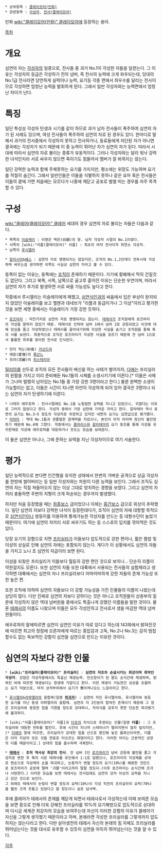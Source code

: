  * 상위항목 : [[클레이모어(만화)]]
 * 관련항목 : [[각성자]], [[전사(클레이모어)]]

만화 [[wiki:"클레이모어(만화)" 클레이모어]]에 등장하는 용어.

[[목차]]

= 개요 =
심연의 자는 [[각성자]]의 일종으로, 전사들 중 과거 No.1이 각성한 자들을 일컫는다. 그 이유는 각성자의 등급은 각성하기 전의 넘버, 즉 전사의 능력에 크게 좌우되는데, 당대의 No.1급 전사라면 당연하게 실력이나 능력, 요기등 각종 면에서 최우수를 달리는 전사이므로 각성하면 엄청난 능력을 발휘하게 된다. 그래서 일반 각성자와는 능력면에서 엄청난 차이가 난다.

= 특징 =
일단 특성상 각성자 탄생과 시기를 같이 하므로 과거 남자 전사들이 폭주하여 심연의 자가 된 사례도 있으며, 여성 전사들이 폭주하여 심연의 자로 된 경우도 있다. 한마디로 말해서 과거의 전사중에서 각성하지 못하고 전사하거나, 동료들에게 처단된 자가 아니면 결국에는 각성자가 되기 때문에 이 중 능력이 뛰어난 자가 심연의 자가 된다. 따라서 시대에 따라서 심연의 자로 불리는 종류가 유동적이다. 그러나 각성자와는 달리 워낙 강력한 녀석인지라 서로 싸우지 않으면 죽이기도 힘들어서 멤버가 잘 바뀌지는 않는다.

일단 강력한 능력과 함께 주체못하는 요기를 가지지만, 평소에는 위장도 가능하며 요기를 적절히 숨긴다. 그래서 일반인들은 이들을 식별하지 못하나 같은 요마 혹은 전사들은 이들의 곁에 가면 처음에는 모르다가 나중에 깨닫고 공포로 벌벌 떠는 경우를 자주 목격할 수 있다.

= 구성 =
[[wiki:"클레어(클레이모어)" 클레어]] 세대의 경우 심연의 자로 불리는 자들은 다음과 같다.

 * 북쪽의 [[이슬레이]] : 이명은 백은(白銀)의 왕. 남자 각성자 시절의 No.1이였다.
 * 서쪽의 [wiki:"리플(클레이모어)" 리플] : 최초의 여자 전사이자 최연소 각성자.
 * 남쪽의 [[루시엘라]]

 * [[알리시아]]&[[베스]] : 심연의 자로 명명되지는 않았지만, 조직의 No.1,2인데다 전투시에 각성하며 싸우는걸 생각하면 이쪽도 사실상 심연의 자라고 볼 수 있다.

동쪽이 없는 이유는, 동쪽에는 [[조직]]이 존재하기 때문이다. 거기에 황폐해서 딱히 건질것도 없단다. 그리고 북쪽, 서쪽, 남쪽으로 골고루 흩어진 이유는 단순한 우연이며, 따라서 심연의 자가 추가로 발생하면 서로 싸울 가능성도 높다고 한다.

작중에서 루시엘라는 이슬레이에게 패했고, [[심연식인]]과의 싸움에서 입은 부상이 완치되지 않았던 이슬레이를 보고 헬렌과 데네브가 "리플과 동급이거나 그 이상"이라고 평가한 것을 보면 세명 중에서는 이슬레이가 가장 강한 듯하다.

 * [[로즈마리]] : 마찬가지로 심연의 자로 명명되지는 않는다. [[테레사]]가 조직원에게 로즈마리의 각성을 말하지 않았기 때문. 테레사로 인하여 넘버 1에서 넘버 2로 강등되었고 이것에 대해 앙심을 품고 각성하였으나 테레사를 끌어내기위해 각성한 사실을 숨기고 조직원을 통해 흑의 서를 보낸다. 최종적으로 조직은 로즈마리가 각성한 사실을 모르기 때문에 전 넘버 1으로서 훌륭한 최후를 맞이한 전사로 인식된다. 

 * 먼지 먹는(砂食) [[카산드라(클레이모어)|카산드라]]
 * 애증(愛憎)의 [[록산느(클레이모어)|록산느]]
 * 유려(流麗)의 [[히스테리아]]

[[밀리아]]를 선두로 조직의 모든 전사들이 배신을 하는 사태가 벌어지자, [[다에]]는 프리실라의 왼팔을 가지고 미리 준비해둔 No.1들의 시체를 소생시키기에 이른다.[* 이들은 사체가 그나마 멀쩡히 남아있는 No.1들 중 가장 강한 3명이라고 한다.] 물론 완벽한 소생이 가능할리는 없고, 이들은 시간이 지나면 자연히 각성하게 되어 있어 결국은 3명이나 되는 심연의 자가 탄생하기에 이른다.

 * 나태의 에우로파 : 전사시절에도 No.1을 노릴법한 실력을 지니고 있었으나, 귀찮다는 이유로 그러지 않았다고 한다. 각성자 중에서 가장 심연에 가까운 자라고 한다. 갈라테아 역시 표면의 요기는 No.3~5 정도의 각성자로 위장하고 있지만 내면의 요기는 심연급으로 평가했다.
 * [[미아타]] : 역대 No.1들과 견줄법한 잠재력을 지녔으나, 본인이 아직 어리며 정신이 불안정하기 때문에 No.4에 그쳤다. 작중에서는 [[클라리스]]와 [[갈라테아]]의 요기 동조를 통해 이성을 유지한채로 각성해 에우로파를 대등하거나 웃도는 모습을 보여준다.

이 둘은 심연은 아니나, 그에 준하는 요력을 지닌 각성자이므로 여기 서술한다.

= 평가 =
일단 능력적으로 본다면 인간형을 유지한 상태에서 한번의 가벼운 공격으로 상급 각성자를 한방에 썰어버리는 등 일반 각성자와는 차원이 다른 능력을 보인다. 그래서 조직도 심연의 자는 직접 쳐들어오지 않는 이상 그대로 방치하는 경향을 보였다. 그리고 심연의 자끼리 충돌하면 주변의 지형이 크게 파손되는 경우까지 발생했다.

하지만 처음 등장했을 때는 [[최종보스]] 급이었으나 이제는 [[중간보스]] 급으로 위상이 추락했다. 일단 심연의 자보다 강력한 녀석이 등장한데다가, 조직이 심연의 자에 대항할 목적으로 [[심연식인]]이나 쌍둥이를 이용하여 통제가능한 각성자를 만드는 등 대항수단이 늘었기 때문이다. 여기에 심연의 자끼리 서로 싸우기도 하는 등 스스로의 입지를 깎아먹은 것도 있다.

당장 요기의 강함으로 치면 [[프리실라]]가 이들보다 압도적으로 강한 편이나, 짧은 짬밥 및 이성의 상실로 인해 심연의 자에는 포함되지 않는다. 게다가 이 상황에서도 심연의 자들을 가지고 노니 초 심연의 자급이라 보면 된다.  

이성을 되찾은 프리실리가 이들보다 월등히 강한 편인 것으로 보이나... 단순히 리플이 약한걸지도 모른다. 또한 심연의 자들 또한 대륙에서 사용되는 전사들의 실험체라고 생각하면 대륙에서는 심연의 자나 프리실라보다 어마어마하게 강한 자들의 존재 가능성 또한 높은 편.

또한 조직에 의하여 심연의 자들보다 더 강할 가능성을 가진 인물들의 이름이 나왔는데 상당히 많다. 다만 진짜로 심연의 자보다 강하다는 것은 아니고 조직원들이 상층부의 질문에 각성하지 않은 역대 넘버원들 중에서도 특출나게 강했던 이름들을 말한 것이다. 물론 [[테레사]]의 이름도 나왔으며 이들은 모두 각성안하고 전사로서 생을 마감한 역대 넘버원들이다.

에우로파의 말에따르면 심연이 심연인 이유가 따로 있다고 하는데 143화에서 밝혀진것에 따르면 최고의 정점에 오른자에게 따르는 중압감과 고독, No.2나 No.3는 감히 범접할수도 없는 독보적인 강함이 심연을 심연으로 만드는 이유란 것이다.

= 심연의 자보다 강한 인물 =
 * '''[wiki:"프리실라(클레이모어)" 프리실라]''' : '''심연의 자조차 순살시키는 최강이며 최악인 각성자'''. 강점은 각성자중에서도 특출난 재생능력. 만신창이가 된 몸도 순식간에 재생하며, 밝혀진 바에 따르면 재생보다는 창생에 가깝다고 한다. 이런 재생이 가능한건 상상을 초월하는 요기 덕분으로, 마치 상처부위에서 요기가 뿜어져나오는 느낌이라고 한다.

 * [[루시엘라]]&[[라파엘라]]의 융합체(일명 '''[[파괴자]]''') : 심연의 자인 루시엘라와, 루시엘라와 동등한 요기를 지닌 동생 라파엘라의 융합체. 심연의 자 2인분의 합쳐진 존재이기 때문에 그 힘은 프리실라와 동등한 힘을 가졌을 정도로 강대하나, 자의식을 갖추지 못한 단순한 파괴병기에 불과하다. 

 * [wiki:"리플(클레이모어)" 리플]과 [[더프]]의 자식으로 추정되는 인물(일명 '''더플''') : 그 프리실라와 대등한 전투를 벌인다. 후에 시간이 지나자 스테미너가 떨어지면서 점차 밀리지만,[* [[다에]]의 말에 따르면, 프리실라가 강대한 힘을 산으로 봉인해 놓은 활화산이라면, 더플은 이미 지상의 모든 것을 연료로 타오르는 화염이라고 한다. 이러한 차이는 근본적인 성장의 다름 때문이라고.] 상대의 힘을 흡수하며 극복한다.

 * '''[[테레사]]''' : '''조직 역사상 최강의 전사'''. 전 넘버 1인 [[로즈마리]]가 넘버 강등에 불만을 품고 각성자로 변한 후 흑의 서로 테레사를 유인해서 1:1로 덤볐으나, 로즈마리의 각성체를 상대로 맨손으로 각성체의 손을 파괴하고, 눈동자가 변할 정도의 요기(10%)를 해방한 것만으로 로즈마리가 공포에 떨며 '괴물'이라고까지 말할 정도다.(이후 로즈마리는 순식간에 조각나 사망한다.) 이러한 모습을 보면 테레사는 전사임에도 심연의 강자 이상의 요력을 지니고 있던 것으로 보인다.
 그 외에도 테레사의 눈빛이 변할 정도의 요력(10%)이 각성 직전의 프리실라의 요력(70%)을 훨씬 크게 웃돌고 있었다고 할 정도이니 실로 넘사벽.
후에 클레어가 테레사의 존재를 깨닫게 되면서 테레사로서 각성하는데 이때 보여준 모습을 보면 증오로 인해 더욱 강해진 프리실라를 10%의 요기해방으로 압도적으로 상대하며 다시금 세계관 최강자의 모습을 보여주는데 자신이 이러한 강함의 이유가 클레어가 자신을 그렇게 생각했기 때문이라고 하며, 본래라면 각성한 프리실라를 그렇게까지 압도하지는 않는다라고 한다. 다만 살아생전의 테레사 자신의 본래의 힘 자체도 프리실라를 뛰어넘는다는 것을 대사로 유추할 수 있듯이 심연을 아득히 뛰어넘는다는 것을 알 수 있다.

[[각주]]
